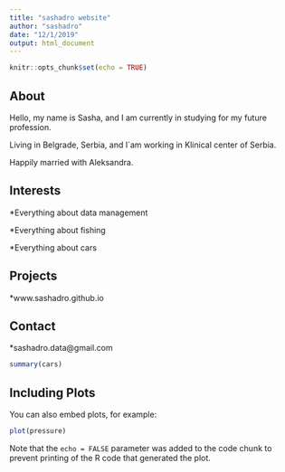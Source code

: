 ```yaml
---
title: "sashadro website"
author: "sashadro"
date: "12/1/2019"
output: html_document
---
```


```r
knitr::opts_chunk$set(echo = TRUE)
```

## About

Hello, my name is Sasha, and I am currently in studying for my future profession.

Living in Belgrade, Serbia, and I`am working in Klinical center of Serbia.

Happily married with Aleksandra.

## Interests

*Everything about data management

*Everything about fishing

*Everything about cars

## Projects

*www.sashadro.github.io

## Contact

*sashadro.data@gmail.com


```r
summary(cars)
```

## Including Plots

You can also embed plots, for example:

```r
plot(pressure)
```

Note that the `echo = FALSE` parameter was added to the code chunk to prevent printing of the R code that generated the plot.
